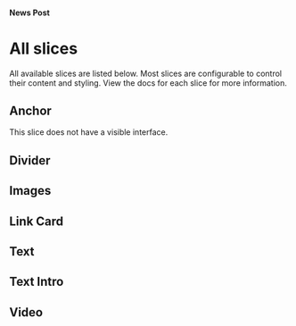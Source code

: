 
<Meta title="News Posts/All slices" />

#### News Post

# All slices

All available slices are listed below. Most slices are configurable to control
their content and styling. View the docs for each slice for more information.

## Anchor

This slice does not have a visible interface.

## Divider

<Canvas withSource="none">
  <Story id="news-posts-divider--typical-usage" />
</Canvas>

## Images

<Canvas withSource="none">
  <Story id="news-posts-images--with-two-images" />
</Canvas>

## Link Card

<Canvas withSource="none">
  <Story id="news-posts-link-card--external-link" />
</Canvas>

## Text

<Canvas withSource="none">
  <Story id="news-posts-text--typical-usage" />
</Canvas>

## Text Intro

<Canvas withSource="none">
  <Story id="news-posts-text-intro--with-a-long-introduction" />
</Canvas>

## Video

<Canvas withSource="none">
  <Story id="news-posts-video--with-poster-override" />
</Canvas>
